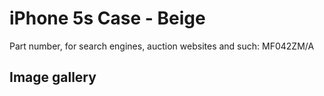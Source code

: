 
# iPhone 5s Case - Beige

Part number, for search engines, auction websites and such: MF042ZM/A

## Image gallery

<div style={{ width: '100%', maxWidth: '768px' }}>
<GalleryComponent
    images={[
      {
        original: "/everysource/MF042.webp",
        thumbnail: "/everypreview/MF042.webp",
      },
      {
        original: "/everysource/MF042_AV1_SILVER.webp",
        thumbnail: "/everypreview/MF042_AV1_SILVER.webp",
      },
      {
        original: "/everysource/MF042_AV1_SPACE_GRAY.webp",
        thumbnail: "/everypreview/MF042_AV1_SPACE_GRAY.webp",
      },
      {
        original: "/everysource/MF042_AV2.webp",
        thumbnail: "/everypreview/MF042_AV2.webp",
      }
    ]}
  />
</div>